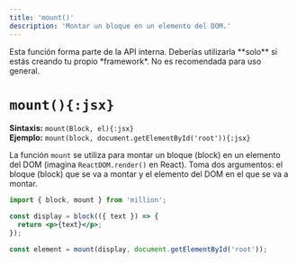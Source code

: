 ```yaml
---
title: 'mount()'
description: 'Montar un bloque en un elemento del DOM.'
---
```



<Callout type="warning">
  Esta función forma parte de la API interna. Deberías utilizarla **solo** si estás creando tu propio *framework*. No es recomendada para uso general.
</Callout>

<br />

# `mount(){:jsx}`

**Sintaxis:** `mount(Block, el){:jsx}`\
**Ejemplo:** `mount(block, document.getElementById('root')){:jsx}`

La función `mount` se utiliza para montar un bloque (block) en un elemento del DOM (imagina `ReactDOM.render()` en React). Toma dos argumentos: el bloque (block) que se va a montar y el elemento del DOM en el que se va a montar.

```jsx
import { block, mount } from 'million';

const display = block(({ text }) => {
  return <p>{text}</p>;
});

const element = mount(display, document.getElementById('root'));
```
